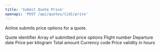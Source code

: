```yaml
---
title: 'Submit Quote Price'
openapi: 'POST /api/quotes/{id}/price'
---
```


Airline submits price options for a quote.



<ParamField status="200" type="PricingResponse">
  <ParamField name="quoteId" type="string">
    Quote identifier
  </ParamField>
  <ParamField name="pricing" type="array">
    Array of submitted price options
    <ParamField name="flightNumber" type="string">
      Flight number
    </ParamField>
    <ParamField name="departureDate" type="string" format="date">
      Departure date
    </ParamField>
    <ParamField name="pricePerKg" type="number">
      Price per kilogram
    </ParamField>
    <ParamField name="totalAmount" type="number">
      Total amount
    </ParamField>
    <ParamField name="currency" type="string">
      Currency code
    </ParamField>
    <ParamField name="validityHours" type="integer">
      Price validity in hours
    </ParamField>
  </ParamField>
</ParamField>
